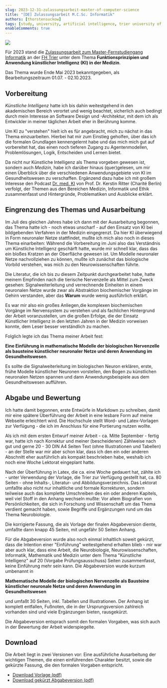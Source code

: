 ```yaml
---
slug: 2023-12-31-zulassungsarbeit-master-of-computer-science
title: "[DE] Zulassungsarbeit M.C.Sc. Informatik"
authors: [thorstensuckow]
tags: [study, university, artificial intelligence, trier university of applied sciences]
enableComments: true
---
```



![](img/zulassungsarbeit.jpg)

Für 2023 stand die [Zulassungsarbeit zum Master-Fernstudiengang Informatik](https://www.hochschule-trier.de/informatik/fernstudium/studium/masterfernstudium/mcsc-zulassung/informationen-zur-eignungspruefung/eignungspruefung-inhalt) an der [FH Trier](https://www.hochschule-trier.de/)
unter dem Thema **Funktionsprinzipien und Anwendung künstlicher Intelligenz (KI) in der Medizin**.

Das Thema wurde Ende Mai 2023 bekanntgegeben, als Bearbeitungszeitraum 01.07. - 02.10.2023.

## Vorbereitung
 _Künstliche Intelligenz_ hatte ich bis dahin weitestgehend in den akademischen Bereich verortet und wenig beachtet, sicherlich auch bedingt durch mein Interesse an Software Design und -Architektur, mit dem ich als Entwickler in meiner täglichen Arbeit eher in Berührung komme.

Um KI zu "verstehen" hielt ich es für angebracht, mich zu nächst in das Thema einzuarbeiten. Hierbei hat mir zum Einstieg <BibRef name="Ert21" /> geholfen, über das ich die formalen Grundlagen kennengelernt habe und das mich mich gut auf <BibRef name="RN12" /> vorbereitet hat, das einen noch tieferen Zugang zu Agentenmodellen, Problemlösungen, Logik, Entscheiden und Lernen bietet.

Da nicht nur Künstliche Intelligenz als Thema vorgeben gewesen ist, sondern auch _Medizin_, habe ich darüber hinaus <BibRef name="Pfa22" /> (quer)gelesen, um mir einen Überblick über die verschiedenen Anwendungsgebiete von KI im Gesundheitswesen zu verschaffen. Ergänzend dazu habe ich mit großem Interesse den Podcast [Dr. med. KI](https://www.ki-campus.org/podcasts/drmedki) von Prof. Dr. Kerstin Ritter (Charité Berlin) verfolgt, der Themen aus den Bereichen Medizin, Informatik und Ethik zusammenfasst und Hintergründe, Problematiken und Ausblicke erklärt.

## Eingrenzung des Themas und Ausarbeitung
Im Juli des gleichen Jahres habe ich dann mit der Ausarbeitung begonnen, das Thema hatte ich - noch etwas unscharf - auf den Einsatz von KI bei bildgebenden Verfahren in der Medizin eingegrenzt. Da hier KI überwiegend in Form neuronaler Netze stattfindet, mußte ich mich also noch in dieses Thema einarbeiten: Während die Vorbereitung im Juni also das Verständnis um Künstliche Intelligenz geschärft hatte, wurde mir schnell klar, dass das ein bloßes Kratzen an der Oberfläche gewesen ist. Um Modelle neuronaler Netze nachvollziehen zu können, mußte ich zunächst das biologische Vorbild verstehen, was mich zu den Neurowissenschaften führte.

Die Literatur, die ich bis zu diesem Zeitpunkt durchgearbeitet habe, hatte meinem Empfinden nach die tierische Nervenzelle als Mittel zum Zweck gesehen: Signalweiterleitung und verrechnende Einheiten in einem neuronalen Netze wurde zwar als Abstraktion biochemischer Vorgänge im Gehirn verstanden, aber das **Warum** wurde wenig ausführlich erklärt.

Es war mir also ein großes Anliegen,die komplexen biochemischen Vorgänge im Nervensystem zu verstehen und als fachlichen Hintergrund der Arbeit voranzustellen, um die großen Erfolge, die der Einsatz Künstlicher Intelligenz in den letzten Jahren in der Medizin vorweisen konnte, dem Leser besser verständlich zu machen.

Folglich legte ich das Thema meiner Arbeit fest:

**Eine Einführung in mathematische Modelle der biologischen Nervenzelle als bausteine künstlicher neuronaler Netze und deren Anwendung im Gesundheitswesen**.

Es sollte die Signalweiterleitung im biologischen Neuron erklären, erste, frühe Modelle künstlicher Neuronen vorstellen, den Bogen zu künstlichen neuronalen Netzen spannen und dann Anwendungsbeispiele aus dem Gesundheitswesen aufführen.


## Abgabe und Bewertung
Ich hatte damit begonnen, erste Entwürfe in Markdown zu schreiben, damit mir eine spätere Überführung der Arbeit in eine lesbare Form auf meine Webseite erleichtert wird. Die Hochschule stellt Word- und Latex-Vorlagen zur Verfügung - die ich im Anschluss für eine Portierung nutzen wollte.

Als ich mit dem ersten Entwurf meiner Arbeit  - ca. Mitte September - fertig war, hatte ich nach Korrektur und meiner (bescheidenen) Zählweise nach gut und gerne 20 - 30 DIN A4 Seiten Text (ohne Illustrationen und Tabellen) - an der Stelle war mir aber schon klar, dass ich den ein oder anderen Abschnitt eher ausführlich als kompakt beschrieben habe, weshalb ich noch eine Woche Lektorat eingeplant hatte.

Nach der Überführung in Latex, die ca. eine Woche gedauert hat, zählte ich - unter Verwendung der Vorlage, die Trier zur Verfügung gestellt hat, ca. 80 Seiten - ohne Inhalts-, Literatur- und Abbildungsverzeichnis. Das Lektorat umfaßte also nicht nur inhaltliche und formale Korrekturen, sondern teilweise auch das komplette Umschreiben des ein oder anderen Kapitels, weil viel Stoff in den Anhang wechseln mußte: Vor allem Biografien von Persönlichkeiten, die sich in Forschung und Wissenschaft um das Thema verdient gemacht haben, sowie Begriffe und Ergänzungen rund um das Thema Neurobiologie.

Die korrigierte Fassung, die als Vorlage der finalen Abgabeversion diente, umfaßte dann knapp 45 Seiten, mit ungefähr 50 Seiten Anhang.

Für die Abgabeversion wurde also noch einmal inhaltlich soweit gekürzt, dass die Intention einer "Einführung" weitestgehend erhalten blieb - mir war aber auch klar, dass eine Arbeit, die Neurobiologie, Neurowissenschaften, Informatik, Mathematik und Medizin unter dem Thema "Künstliche Intelligenz" auf 20 (Vorgabe Prüfungsausschuss) Seiten zusammenfasst, keine Einführung mehr sein kann. Die Abgabeversion wurde kurzum umbenannt in

**Mathematische Modelle der biologischen Nervenzelle als Bausteine künstlicher neuronale Netze und deren Anwendung im Gesundheitswesen**

und umfaßt 30 Seiten, inkl. Tabellen und Illustrationen. Der Anhang ist komplett entfallen, Fußnoten, die in der Ursprungsversion zahlreich vorhanden sind und viele Ergänzungen bieten, rausgekürzt.

Die Abgabeversion entsprach somit den formalen Vorgaben, was sich auch in der Bewertung der Arbeit widerspiegelte.


## Download

Die Arbeit liegt in zwei Versionen vor: Eine ausführliche Ausarbeitung der wichtigen Themen, die einen einführenden Charakter besitzt, sowie die gekürzte Fassung, die den formalen Vorgaben entspricht.

 - [Download Vorlage (pdf)](pdf/einfuehrung-in-mathematische-modelle-der-biologischen-nervenzelle-als-bausteine-kuenstlicher-neuronaler-netze.pdf)
 - [Download gekürzt Abgabeversion (pdf)](pdf/zulassungsarbeit-eignungspruefung-informatik-fh-trier-2023.pdf)
